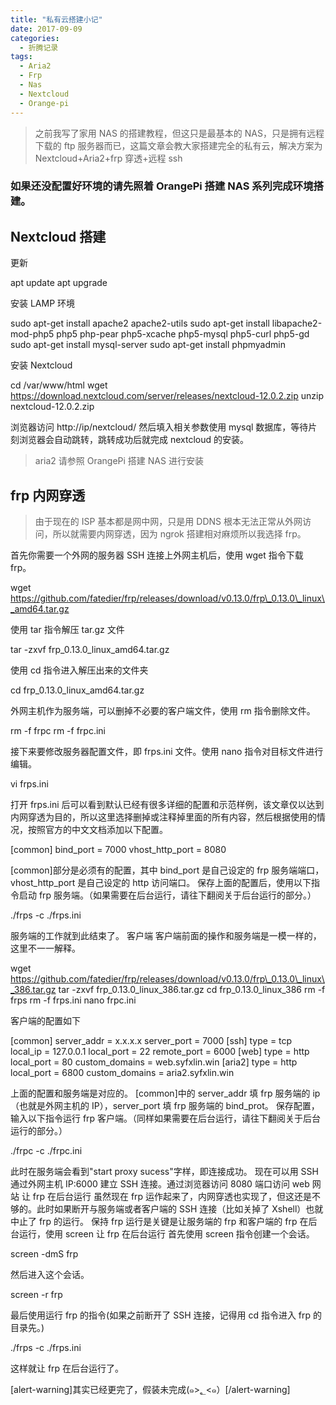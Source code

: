 ```yaml
---
title: "私有云搭建小记"
date: 2017-09-09
categories:
  - 折腾记录
tags:
  - Aria2
  - Frp
  - Nas
  - Nextcloud
  - Orange-pi
---
```


> 之前我写了家用 NAS 的搭建教程，但这只是最基本的 NAS，只是拥有远程下载的 ftp 服务器而已，这篇文章会教大家搭建完全的私有云，解决方案为 Nextcloud+Aria2+frp 穿透+远程 ssh

### 如果还没配置好环境的请先照着 OrangePi 搭建 NAS 系列完成环境搭建。

## Nextcloud 搭建

更新

apt update
apt upgrade

安装 LAMP 环境

sudo apt-get install apache2 apache2-utils
sudo apt-get install libapache2-mod-php5 php5 php-pear php5-xcache php5-mysql php5-curl php5-gd
sudo apt-get install mysql-server
sudo apt-get install phpmyadmin

安装 Nextcloud

cd /var/www/html
wget https://download.nextcloud.com/server/releases/nextcloud-12.0.2.zip
unzip nextcloud-12.0.2.zip

浏览器访问 http://ip/nextcloud/ 然后填入相关参数使用 mysql 数据库，等待片刻浏览器会自动跳转，跳转成功后就完成 nextcloud 的安装。

> aria2 请参照 OrangePi 搭建 NAS 进行安装

## frp 内网穿透

> 由于现在的 ISP 基本都是网中网，只是用 DDNS 根本无法正常从外网访问，所以就需要内网穿透，因为 ngrok 搭建相对麻烦所以我选择 frp。

首先你需要一个外网的服务器 SSH 连接上外网主机后，使用 wget 指令下载 frp。

wget https://github.com/fatedier/frp/releases/download/v0.13.0/frp\_0.13.0\_linux\_amd64.tar.gz

使用 tar 指令解压 tar.gz 文件

tar -zxvf frp_0.13.0_linux_amd64.tar.gz

使用 cd 指令进入解压出来的文件夹

cd frp_0.13.0_linux_amd64.tar.gz

外网主机作为服务端，可以删掉不必要的客户端文件，使用 rm 指令删除文件。

rm -f frpc
rm -f frpc.ini

接下来要修改服务器配置文件，即 frps.ini 文件。使用 nano 指令对目标文件进行编辑。

vi frps.ini

打开 frps.ini 后可以看到默认已经有很多详细的配置和示范样例，该文章仅以达到内网穿透为目的，所以这里选择删掉或注释掉里面的所有内容，然后根据使用的情况，按照官方的中文文档添加以下配置。

\[common\]
bind_port = 7000
vhost_http_port = 8080

\[common\]部分是必须有的配置，其中 bind_port 是自己设定的 frp 服务端端口，vhost_http_port 是自己设定的 http 访问端口。 保存上面的配置后，使用以下指令启动 frp 服务端。（如果需要在后台运行，请往下翻阅关于后台运行的部分。）

./frps -c ./frps.ini

服务端的工作就到此结束了。 客户端 客户端前面的操作和服务端是一模一样的，这里不一一解释。

wget https://github.com/fatedier/frp/releases/download/v0.13.0/frp\_0.13.0\_linux\_386.tar.gz
tar -zxvf frp_0.13.0_linux_386.tar.gz
cd frp_0.13.0_linux_386
rm -f frps
rm -f frps.ini
nano frpc.ini

客户端的配置如下

\[common\]
server_addr = x.x.x.x
server_port = 7000
\[ssh\]
type = tcp
local_ip = 127.0.0.1
local_port = 22
remote_port = 6000
\[web\]
type = http
local_port = 80
custom_domains = web.syfxlin.win
\[aria2\]
type = http
local_port = 6800
custom_domains = aria2.syfxlin.win

上面的配置和服务端是对应的。 \[common\]中的 server_addr 填 frp 服务端的 ip（也就是外网主机的 IP），server_port 填 frp 服务端的 bind_prot。 保存配置，输入以下指令运行 frp 客户端。（同样如果需要在后台运行，请往下翻阅关于后台运行的部分。）

./frpc -c ./frpc.ini

此时在服务端会看到"start proxy sucess"字样，即连接成功。 现在可以用 SSH 通过外网主机 IP:6000 建立 SSH 连接。通过浏览器访问 8080 端口访问 web 网站 让 frp 在后台运行 虽然现在 frp 运作起来了，内网穿透也实现了，但这还是不够的。此时如果断开与服务端或者客户端的 SSH 连接（比如关掉了 Xshell）也就中止了 frp 的运行。 保持 frp 运行是关键是让服务端的 frp 和客户端的 frp 在后台运行，使用 screen 让 frp 在后台运行 首先使用 screen 指令创建一个会话。

screen -dmS frp

然后进入这个会话。

screen -r frp

最后使用运行 frp 的指令(如果之前断开了 SSH 连接，记得用 cd 指令进入 frp 的目录先。)

./frps -c ./frps.ini

这样就让 frp 在后台运行了。

\[alert-warning\]其实已经更完了，假装未完成(๑>؂<๑）\[/alert-warning\]
